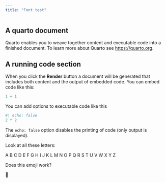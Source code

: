 ```yaml
---
title: "Font test"
---
```


## A quarto document

Quarto enables you to weave together content and executable code into a finished document. To learn more about Quarto see <https://quarto.org>.

## A running code section

When you click the **Render** button a document will be generated that includes both content and the output of embedded code. You can embed code like this:

```r
1 + 1
```

You can add options to executable code like this

```r
#| echo: false
2 * 2
```

The `echo: false` option disables the printing of code (only output is displayed).

Look at all these letters:

A B C D E F G H I J K L M N O P Q R S T U V W X Y Z

Does this emoji work? 

🙂



